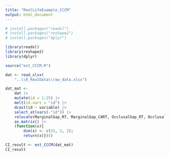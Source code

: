 ```yaml
---
title: "RealLifeExample_CCCM"
output: html_document
---
```


```r
# install.packages("readxl")
# install.packages("reshape2")
# install.packages("dplyr")

library(readxl)
library(reshape2)
library(dplyr)

source("est_CCCM.R")
```

```r
dat <- read_xlsx(
    "..\\0_RealData\\raw_data.xlsx")
```

```r
dat_mat <- 
    dat |>
    mutate(id = 1:25) |>
    melt(id.vars = "id") |>
    dcast(id ~ variable) |>
    select_at(vars(-"id")) |>
    relocate(MarginalGap_RT, MarginalGap_CART, OcclusalGap_RT, OcclusalGap_CART) |>
    as.matrix() |>
    (function(x){
        dim(x) <- c(25, 2, 2);
        return(x)})()

CI_result <- est_CCCM(dat_mat)
CI_result
```
